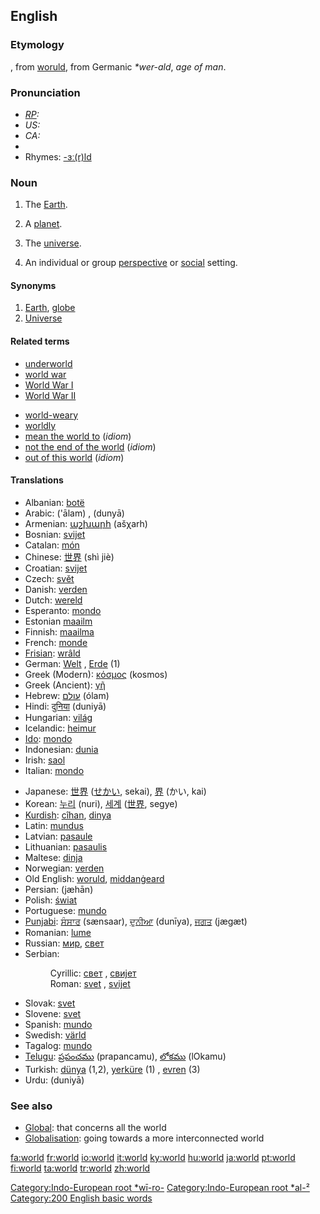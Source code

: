 {{wikipediapar|world}}
==English==

{{rank|find|got|let|193|world|thing|set|told}}

===Etymology===
{{ME.}}, from {{OE.}} [[woruld]], from Germanic ''*wer-ald'', ''age of man''.

===Pronunciation===
* ''[[RP]]:'' {{IPA|/wɜːld/}}
* ''US:'' {{IPA|/wɝəld/}}
* ''CA:'' {{IPA|/wɝəɫd̥/}}
*{{audio|en-ca-world.ogg|Audio (CA)}}
*Rhymes: [[Rhymes:English:-ɜː(r)ld|-ɜː(r)ld]]

===Noun===
{{en-noun|s|-}}

# {{uncountable}} The [[Earth]].
# {{countable}} A [[planet]].
# {{figurative}} The [[universe]].
# An individual or group [[perspective]] or [[social]] setting.

====Synonyms====
# [[Earth]], [[globe]]
# [[Universe]]

====Related terms====
{{top2}}
*[[underworld]]
*[[world war]]
*[[World War I]]
*[[World War II]]
{{mid2}}
*[[world-weary]]
*[[worldly]]
*[[mean the world to]] (''idiom'')
*[[not the end of the world]] (''idiom'')
*[[out of this world]] (''idiom'')
{{bottom}}

====Translations====
{{top}}
*Albanian: [[botë]] {{f}}
*Arabic: {{ARchar|[[عالم]]}} ('ālam) {{m}}, {{ARchar|[[دنيا|دُنْيا]]}} (dunyā)
*Armenian: [[աշխարհ]] (ašχarh)
*Bosnian: [[svijet]] {{m}}
*Catalan: [[món]] {{m}}
*Chinese: [[世界]] (shì jiè)
*Croatian: [[svijet]] {{m}}
*Czech: [[svět]] {{m}}
*Danish: [[verden]] {{c}}
*Dutch: [[wereld]] {{m}}
*Esperanto: [[mondo]]
*Estonian [[maailm]]
*Finnish: [[maailma]]
*French: [[monde]] {{m}}
*[[Frisian]]: [[wrâld]]
*German: [[Welt]] {{f}}, [[Erde]] {{f}} (1)
*Greek (Modern): [[κόσμος]] (kosmos){{m}}
*Greek (Ancient): [[γῆ]] {{f}}
*Hebrew: [[עולם]] (ólam) {{m}}
*Hindi: [[दुनिया]] (duniyā) {{f}}
*Hungarian: [[világ]]
*Icelandic: [[heimur]] {{m}}
*[[Ido]]: [[mondo]]
*Indonesian: [[dunia]]
*Irish: [[saol]]
*Italian: [[mondo]] {{m}}
{{mid}}
*Japanese: [[世界]] ([[せかい]], sekai), [[界]] (かい, kai)
*Korean: [[누리]] (nuri), [[세계]] ([[世界]], segye)
*[[Kurdish]]: [[cîhan]], [[dinya]]
*Latin: [[mundus]] {{m}}
*Latvian: [[pasaule]]
*Lithuanian: [[pasaulis]] {{m}}
*Maltese: [[dinja]]
*Norwegian: [[verden]] {{m}}
*Old English: [[woruld]], [[middangeard|middanġeard]]
*Persian: {{FAchar|[[جهان|جَهان]]}} (jæhān)
*Polish: [[świat]] {{m}}
*Portuguese: [[mundo]] {{m}}
*[[Punjabi]]: [[ਸੰਸਾਰ]] (sænsaar), [[ਦੁਨੀਆ]] (dunīya), [[ਜਗਤ]] (jægæt)
*Romanian: [[lume]] {{f}}
*Russian: [[мир]], [[свет]]
*Serbian:
*:Cyrillic: [[свет]] {{m}}, [[свијет]] {{m}}
*:Roman: [[svet#Serbian|svet]] {{m}}, [[svijet#Serbian|svijet]] {{m}}
*Slovak: [[svet]] {{m}}
*Slovene: [[svet]] {{m}}
*Spanish: [[mundo]] {{m}}
*Swedish: [[värld]] {{c}}
*Tagalog: [[mundo]]
*[[Telugu]]: [[ప్రపంచము]] (prapancamu), [[లోకము]] (lOkamu)
*Turkish: [[dünya]] (1,2), [[yerküre]] (1) , [[evren]] (3)
*Urdu: {{URchar|[[دنیا]]}} (duniyā) {{f}}
{{bottom}}

===See also===
*[[Global]]: that concerns all the world
*[[Globalisation]]: going towards a more interconnected world

[[Category:Indo-European root *wī-ro-]]
[[Category:Indo-European root *al-²]]
[[Category:200 English basic words]]

[[fa:world]]
[[fr:world]]
[[io:world]]
[[it:world]]
[[ky:world]]
[[hu:world]]
[[ja:world]]
[[pt:world]]
[[fi:world]]
[[ta:world]]
[[tr:world]]
[[zh:world]]